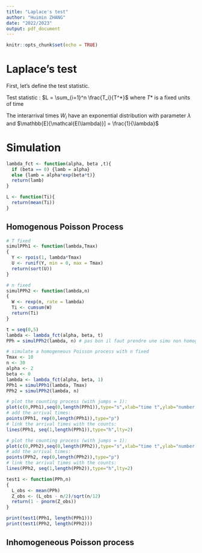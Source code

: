 ```yaml
---
title: "Laplace's test"
author: "Huimin ZHANG"
date: "2022/2023"
output: pdf_document
---
```


```r
knitr::opts_chunk$set(echo = TRUE)
```

# Laplace's test

First, let's define the test statistic. 

Test statistic : $L = \sum_{i=1}^n \frac{T_i}{T^*}$ where $T*$ is a fixed units of time

The interarrival times $W_i$ have an exponential distribution with parameter $\lambda$ and $\mathbb{E}[\mathcal{E(\lambda)}] = \frac{1}{\lambda}$

 

# Simulation 

```r
lambda_fct <- function(alpha, beta ,t){
  if (beta == 0) {lamb = alpha}
  else {lamb = alpha*exp(beta*t)}
  return(lamb)
}
```

```r
L <- function(Ti){
  return(mean(Ti))
}
```


## Homogenous Poisson Process

```r
# T fixed
simulPPh1 <- function(lambda,Tmax)
{
  Y <- rpois(1, lambda*Tmax)
  U <- runif(Y, min = 0, max = Tmax)
  return(sort(U))
}
```

```r
# n fixed
simulPPh2 <- function(lambda,n)
{
  W <- rexp(n, rate = lambda) 
  Ti <- cumsum(W)
  return(Ti)
}
```


```r
t = seq(0,5)
lambda <- lambda_fct(alpha, beta, t)
PPh = simulPPh2(lambda, n) # pas bon il faut prendre une simu non homogène 
```


```r
# simulate a homogeneous Poisson process with n fixed
Tmax <- 10
n <- 30
alpha <- 2
beta <- 0
lambda <- lambda_fct(alpha, beta, 1)
PPh1 = simulPPh1(lambda, Tmax)
PPh2 = simulPPh2(lambda, n)

# plot the counting process (with jumps = 1): 
plot(c(0,PPh1),seq(0,length(PPh1)),type="s",xlab="time t",ylab="number of events by time t")
# add the arrival times: 
points(PPh1, rep(0,length(PPh1)),type="p")
# link the arrival times with the counts:
lines(PPh1, seq(1,length(PPh1)),type="h",lty=2)

# plot the counting process (with jumps = 1): 
plot(c(0,PPh2),seq(0,length(PPh2)),type="s",xlab="time t",ylab="number of events by time t")
# add the arrival times: 
points(PPh2, rep(0,length(PPh2)),type="p")
# link the arrival times with the counts:
lines(PPh2, seq(1,length(PPh2)),type="h",lty=2)
```

```r
test1 <- function(PPh,n)
{
  L_obs <- mean(PPh)
  Z_obs <- (L_obs - n/2)/sqrt(n/12)
  return(1 - pnorm(Z_obs))
}

print(test1(PPh1, length(PPh1)))
print(test1(PPh2, length(PPh2)))
```

## Inhomogeneous Poisson process




